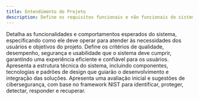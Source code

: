```yaml
---
title: Entendimento do Projeto
description: Define os requisitos funcionais e não funcionais do sistema, além da proposta arquitetural que orienta o desenvolvimento técnico e integração das soluções.
---
```


<Cards>
  <Card
    href="/docs/sprint-1/entendimento-do-projeto/requisitos-funcionais"
    title="Requisitos Funcionais"
  >
    Detalha as funcionalidades e comportamentos esperados do sistema,
    especificando como ele deve operar para atender às necessidades dos usuários
    e objetivos do projeto.
  </Card>
  <Card
    href="/docs/sprint-1/entendimento-do-projeto/requisitos-nao-funcionais"
    title="Requisitos Não Funcionais"
  >
    Define os critérios de qualidade, desempenho, segurança e usabilidade que o
    sistema deve cumprir, garantindo uma experiência eficiente e confiável para
    os usuários.
  </Card>
  <Card
    href="/docs/sprint-1/entendimento-do-projeto/proposta-arquitetural"
    title="Proposta Arquitetural"
  >
    Apresenta a estrutura técnica do sistema, incluindo componentes, tecnologias
    e padrões de design que guiarão o desenvolvimento e integração das soluções.
  </Card>
  <Card
    href="/docs/sprint-1/documentacao-nist"
    title="Documentação do NIST Cybersecurity Framework"
  >
    Apresenta uma avaliação inicial e sugestões de cibersegurança, com base
    no framework NIST para identificar, proteger, detectar, responder e recuperar.
  </Card>
</Cards>

